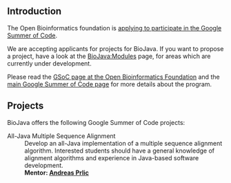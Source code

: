 == Introduction ==

The Open Bioinformatics foundation is [http://www.open-bio.org/wiki/Google_Summer_of_Code applying to participate in the Google Summer of Code].

We are accepting applicants for projects for BioJava. If you want to propose a project, have a look at the [[BioJava:Modules]] page, for areas which are currently under development.

Please read the [http://www.open-bio.org/wiki/Google_Summer_of_Code GSoC page at the Open Bioinformatics Foundation] and the [http://code.google.com/soc main Google Summer of Code page] for more details about the program.

== Projects ==

BioJava offers the following Google Summer of Code projects:

;All-Java Multiple Sequence Alignment
:Develop an all-Java implementation of a multiple sequence alignment algorithm.  Interested students should have a general knowledge of alignment algorithms and experience in Java-based software development.
:'''Mentor: [[Andreas_Prlic | Andreas Prlic]]'''